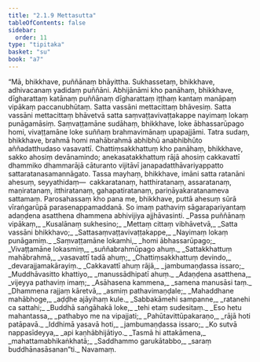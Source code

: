 ```yaml
---
title: "2.1.9 Mettasutta"
tableOfContents: false
sidebar:
  order: 11
type: "tipitaka"
basket: "su"
book: "a7"
---
```



<DynamicBreadcrumb />

<Division number="62" book="a7">

<Paragraph number="401" book="a7">
“Mā, bhikkhave, puññānaṃ bhāyittha. Sukhassetaṃ, bhikkhave, adhivacanaṃ yadidaṃ puññāni. Abhijānāmi kho panāhaṃ, bhikkhave, dīgharattaṃ katānaṃ puññānaṃ dīgharattaṃ iṭṭhaṃ kantaṃ manāpaṃ vipākaṃ paccanubhūtaṃ. Satta vassāni mettacittaṃ bhāvesiṃ. Satta vassāni mettacittaṃ bhāvetvā satta saṃvaṭṭavivaṭṭakappe nayimaṃ lokaṃ punāgamāsiṃ. Saṃvaṭṭamāne sudāhaṃ, bhikkhave, loke ābhassarūpago homi, vivaṭṭamāne loke suññaṃ brahmavimānaṃ upapajjāmi.
</Paragraph>

<Paragraph number="402" book="a7">
Tatra sudaṃ, bhikkhave, brahmā homi mahābrahmā abhibhū anabhibhūto aññadatthudaso vasavattī. Chattiṃsakkhattuṃ kho panāhaṃ, bhikkhave, sakko ahosiṃ devānamindo; anekasatakkhattuṃ rājā ahosiṃ cakkavattī dhammiko dhammarājā cāturanto vijitāvī janapadatthāvariyappatto sattaratanasamannāgato. Tassa mayhaṃ, bhikkhave, imāni satta ratanāni ahesuṃ, seyyathidaṃ—  cakkaratanaṃ, hatthiratanaṃ, assaratanaṃ, maṇiratanaṃ, itthiratanaṃ, gahapatiratanaṃ, pariṇāyakaratanameva sattamaṃ. Parosahassaṃ kho pana me, bhikkhave, puttā ahesuṃ sūrā vīraṅgarūpā parasenappamaddanā. So imaṃ pathaviṃ sāgarapariyantaṃ adaṇḍena asatthena dhammena abhivijiya ajjhāvasinti.
</Paragraph>

<Paragraph number="403" type="verses" book="a7">
_Passa puññānaṃ vipākaṃ,_  
_Kusalānaṃ sukhesino;_  
_Mettaṃ cittaṃ vibhāvetvā,_  
_Satta vassāni bhikkhavo;_  
_Sattasaṃvaṭṭavivaṭṭakappe,_  
_Nayimaṃ lokaṃ punāgamiṃ._  

</Paragraph>

<Paragraph number="404" type="verses" book="a7">
_Saṃvaṭṭamāne lokamhi,_  
_homi ābhassarūpago;_  
_Vivaṭṭamāne lokasmiṃ,_  
_suññabrahmūpago ahuṃ._  

</Paragraph>

<Paragraph number="405" type="verses" book="a7">
_Sattakkhattuṃ mahābrahmā,_  
_vasavattī tadā ahuṃ;_  
_Chattiṃsakkhattuṃ devindo,_  
_devarajjamakārayiṃ._  

</Paragraph>

<Paragraph number="406" type="verses" book="a7">
_Cakkavattī ahuṃ rājā,_  
_jambumaṇḍassa issaro;_  
_Muddhāvasitto khattiyo,_  
_manussādhipatī ahuṃ._  

</Paragraph>

<Paragraph number="407" type="verses" book="a7">
_Adaṇḍena asatthena,_  
_vijeyya pathaviṃ imaṃ;_  
_Asāhasena kammena,_  
_samena manusāsi taṃ._  

</Paragraph>

<Paragraph number="408" type="verses" book="a7">
_Dhammena rajjaṃ kāretvā,_  
_asmiṃ pathavimaṇḍale;_  
_Mahaddhane mahābhoge,_  
_aḍḍhe ajāyihaṃ kule._  

</Paragraph>

<Paragraph number="409" type="verses" book="a7">
_Sabbakāmehi sampanne,_  
_ratanehi ca sattahi;_  
_Buddhā saṅgāhakā loke,_  
_tehi etaṃ sudesitaṃ._  

</Paragraph>

<Paragraph number="410" type="verses" book="a7">
_Eso hetu mahantassa,_  
_pathabyo me na vipajjati;_  
_Pahūtavittūpakaraṇo,_  
_rājā hoti patāpavā._  

</Paragraph>

<Paragraph number="411" type="verses" book="a7">
_Iddhimā yasavā hoti,_  
_jambumaṇḍassa issaro;_  
_Ko sutvā nappasīdeyya,_  
_api kaṇhābhijātiyo._  

</Paragraph>

<Paragraph number="412" type="verses" book="a7">
_Tasmā hi attakāmena,_  
_mahattamabhikaṅkhatā;_  
_Saddhammo garukātabbo,_  
_saraṃ buddhānasāsanan”ti._  


</Paragraph>
</Division>

<Paragraph number="413" type="center" book="a7">
Navamaṃ.
</Paragraph>